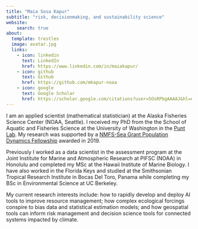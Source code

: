 ```yaml
---
title: "Maia Sosa Kapur"
subtitle: "risk, decisionmaking, and sustainability science"
website: 
    search: true
about:
  template: trestles
  image: avatar.jpg
  links:  
    - icon: linkedin
      text: LinkedIn
      href: https://www.linkedin.com/in/maiakapur/
    - icon: github
      text: Github
      href: https://github.com/mkapur-noaa
    - icon: google
      text: Google Scholar
      href: https://scholar.google.com/citations?user=5OsRPbgAAAAJ&hl=en 
---
```


I am an applied scientist (mathematical statistician) at the Alaska Fisheries Science Center (NOAA, Seattle). I received my PhD from the the School of Aquatic and Fisheries Science at the University of Washington in the [Punt Lab](http://puntlab.washington.edu/maia-kapur/). My research was supported by a [NMFS-Sea Grant Population Dynamics Fellowship](https://seagrant.noaa.gov/News/Article/ArtMID/1660/ArticleID/2750/NOAA-Sea-Grant-and-Fisheries-announce-2019-Ecosystem-and-Population-Dynamics-Fellows) awarded in 2019.

Previously I worked as a data scientist in the assessment program at the Joint Institute for Marine and Atmospheric Research at PIFSC (NOAA) in Honolulu and completed my MSc at the Hawaii Institute of Marine Biology. I have also worked in the Florida Keys and studied at the Smithsonian Tropical Research Institute in Bocas Del Toro, Panama while completing my BSc in Environmental Science at UC Berkeley.

My current research interests include: how to rapidly develop and deploy AI tools to improve resource management; how complex ecological forcings conspire to bias data and statistical estimation models; and how geospatial tools can inform risk management and decision science tools for connected systems impacted by climate.
